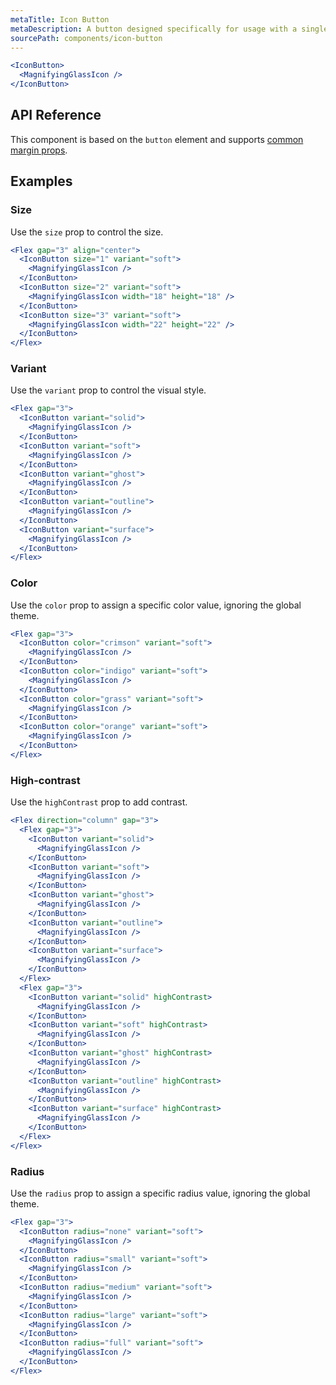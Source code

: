 ```yaml
---
metaTitle: Icon Button
metaDescription: A button designed specifically for usage with a single icon.
sourcePath: components/icon-button
---
```


```jsx live=true
<IconButton>
  <MagnifyingGlassIcon />
</IconButton>
```

## API Reference

This component is based on the `button` element and supports [common margin props](/themes/docs/theme/layout#margin-props).

<ThemesPropsTable name="iconButton" />

## Examples

### Size

Use the `size` prop to control the size.

```jsx live=true
<Flex gap="3" align="center">
  <IconButton size="1" variant="soft">
    <MagnifyingGlassIcon />
  </IconButton>
  <IconButton size="2" variant="soft">
    <MagnifyingGlassIcon width="18" height="18" />
  </IconButton>
  <IconButton size="3" variant="soft">
    <MagnifyingGlassIcon width="22" height="22" />
  </IconButton>
</Flex>
```

### Variant

Use the `variant` prop to control the visual style.

```jsx live=true
<Flex gap="3">
  <IconButton variant="solid">
    <MagnifyingGlassIcon />
  </IconButton>
  <IconButton variant="soft">
    <MagnifyingGlassIcon />
  </IconButton>
  <IconButton variant="ghost">
    <MagnifyingGlassIcon />
  </IconButton>
  <IconButton variant="outline">
    <MagnifyingGlassIcon />
  </IconButton>
  <IconButton variant="surface">
    <MagnifyingGlassIcon />
  </IconButton>
</Flex>
```

### Color

Use the `color` prop to assign a specific color value, ignoring the global theme.

```jsx live=true
<Flex gap="3">
  <IconButton color="crimson" variant="soft">
    <MagnifyingGlassIcon />
  </IconButton>
  <IconButton color="indigo" variant="soft">
    <MagnifyingGlassIcon />
  </IconButton>
  <IconButton color="grass" variant="soft">
    <MagnifyingGlassIcon />
  </IconButton>
  <IconButton color="orange" variant="soft">
    <MagnifyingGlassIcon />
  </IconButton>
</Flex>
```

### High-contrast

Use the `highContrast` prop to add contrast.

```jsx live=true
<Flex direction="column" gap="3">
  <Flex gap="3">
    <IconButton variant="solid">
      <MagnifyingGlassIcon />
    </IconButton>
    <IconButton variant="soft">
      <MagnifyingGlassIcon />
    </IconButton>
    <IconButton variant="ghost">
      <MagnifyingGlassIcon />
    </IconButton>
    <IconButton variant="outline">
      <MagnifyingGlassIcon />
    </IconButton>
    <IconButton variant="surface">
      <MagnifyingGlassIcon />
    </IconButton>
  </Flex>
  <Flex gap="3">
    <IconButton variant="solid" highContrast>
      <MagnifyingGlassIcon />
    </IconButton>
    <IconButton variant="soft" highContrast>
      <MagnifyingGlassIcon />
    </IconButton>
    <IconButton variant="ghost" highContrast>
      <MagnifyingGlassIcon />
    </IconButton>
    <IconButton variant="outline" highContrast>
      <MagnifyingGlassIcon />
    </IconButton>
    <IconButton variant="surface" highContrast>
      <MagnifyingGlassIcon />
    </IconButton>
  </Flex>
</Flex>
```

### Radius

Use the `radius` prop to assign a specific radius value, ignoring the global theme.

```jsx live=true
<Flex gap="3">
  <IconButton radius="none" variant="soft">
    <MagnifyingGlassIcon />
  </IconButton>
  <IconButton radius="small" variant="soft">
    <MagnifyingGlassIcon />
  </IconButton>
  <IconButton radius="medium" variant="soft">
    <MagnifyingGlassIcon />
  </IconButton>
  <IconButton radius="large" variant="soft">
    <MagnifyingGlassIcon />
  </IconButton>
  <IconButton radius="full" variant="soft">
    <MagnifyingGlassIcon />
  </IconButton>
</Flex>
```

